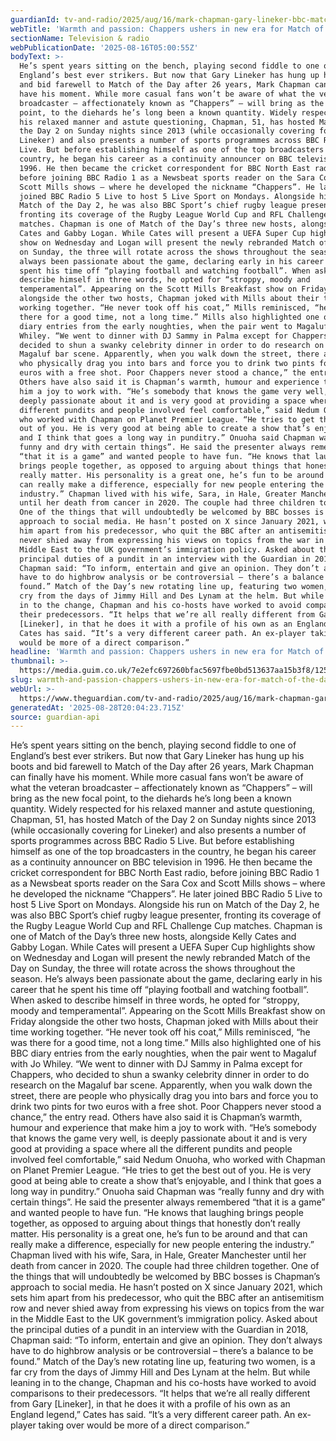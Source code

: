 ```yaml
---
guardianId: tv-and-radio/2025/aug/16/mark-chapman-gary-lineker-bbc-match-of-the-day
webTitle: 'Warmth and passion: Chappers ushers in new era for Match of the Day'
sectionName: Television & radio
webPublicationDate: '2025-08-16T05:00:55Z'
bodyText: >-
  He’s spent years sitting on the bench, playing second fiddle to one of
  England’s best ever strikers. But now that Gary Lineker has hung up his boots
  and bid farewell to Match of the Day after 26 years, Mark Chapman can finally
  have his moment. While more casual fans won’t be aware of what the veteran
  broadcaster – affectionately known as “Chappers” – will bring as the new focal
  point, to the diehards he’s long been a known quantity. Widely respected for
  his relaxed manner and astute questioning, Chapman, 51, has hosted Match of
  the Day 2 on Sunday nights since 2013 (while occasionally covering for
  Lineker) and also presents a number of sports programmes across BBC Radio 5
  Live. But before establishing himself as one of the top broadcasters in the
  country, he began his career as a continuity announcer on BBC television in
  1996. He then became the cricket correspondent for BBC North East radio,
  before joining BBC Radio 1 as a Newsbeat sports reader on the Sara Cox and
  Scott Mills shows – where he developed the nickname “Chappers”. He later
  joined BBC Radio 5 Live to host 5 Live Sport on Mondays. Alongside his run on
  Match of the Day 2, he was also BBC Sport’s chief rugby league presenter,
  fronting its coverage of the Rugby League World Cup and RFL Challenge Cup
  matches. Chapman is one of Match of the Day’s three new hosts, alongside Kelly
  Cates and Gabby Logan. While Cates will present a UEFA Super Cup highlights
  show on Wednesday and Logan will present the newly rebranded Match of the Day
  on Sunday, the three will rotate across the shows throughout the season. He’s
  always been passionate about the game, declaring early in his career that he
  spent his time off “playing football and watching football”. When asked to
  describe himself in three words, he opted for “stroppy, moody and
  temperamental”. Appearing on the Scott Mills Breakfast show on Friday
  alongside the other two hosts, Chapman joked with Mills about their time
  working together. “He never took off his coat,” Mills reminisced, “he was
  there for a good time, not a long time.” Mills also highlighted one of his BBC
  diary entries from the early noughties, when the pair went to Magaluf with Jo
  Whiley. “We went to dinner with DJ Sammy in Palma except for Chappers, who
  decided to shun a swanky celebrity dinner in order to do research on the
  Magaluf bar scene. Apparently, when you walk down the street, there are people
  who physically drag you into bars and force you to drink two pints for two
  euros with a free shot. Poor Chappers never stood a chance,” the entry read.
  Others have also said it is Chapman’s warmth, humour and experience that make
  him a joy to work with. “He’s somebody that knows the game very well, is
  deeply passionate about it and is very good at providing a space where all the
  different pundits and people involved feel comfortable,” said Nedum Onuoha,
  who worked with Chapman on Planet Premier League. “He tries to get the best
  out of you. He is very good at being able to create a show that’s enjoyable,
  and I think that goes a long way in punditry.” Onuoha said Chapman was “really
  funny and dry with certain things”. He said the presenter always remembered
  “that it is a game” and wanted people to have fun. “He knows that laughing
  brings people together, as opposed to arguing about things that honestly don’t
  really matter. His personality is a great one, he’s fun to be around and that
  can really make a difference, especially for new people entering the
  industry.” Chapman lived with his wife, Sara, in Hale, Greater Manchester
  until her death from cancer in 2020. The couple had three children together.
  One of the things that will undoubtedly be welcomed by BBC bosses is Chapman’s
  approach to social media. He hasn’t posted on X since January 2021, which sets
  him apart from his predecessor, who quit the BBC after an antisemitism row and
  never shied away from expressing his views on topics from the war in the
  Middle East to the UK government’s immigration policy. Asked about the
  principal duties of a pundit in an interview with the Guardian in 2018,
  Chapman said: “To inform, entertain and give an opinion. They don’t always
  have to do highbrow analysis or be controversial – there’s a balance to be
  found.” Match of the Day’s new rotating line up, featuring two women, is a far
  cry from the days of Jimmy Hill and Des Lynam at the helm. But while leaning
  in to the change, Chapman and his co-hosts have worked to avoid comparisons to
  their predecessors. “It helps that we’re all really different from Gary
  [Lineker], in that he does it with a profile of his own as an England legend,”
  Cates has said. “It’s a very different career path. An ex-player taking over
  would be more of a direct comparison.”
headline: 'Warmth and passion: Chappers ushers in new era for Match of the Day'
thumbnail: >-
  https://media.guim.co.uk/7e2efc697260bfac5697fbe0bd513637aa15b3f8/1256_87_5982_4786/500.jpg
slug: warmth-and-passion-chappers-ushers-in-new-era-for-match-of-the-day
webUrl: >-
  https://www.theguardian.com/tv-and-radio/2025/aug/16/mark-chapman-gary-lineker-bbc-match-of-the-day
generatedAt: '2025-08-28T20:04:23.715Z'
source: guardian-api
---
```

He’s spent years sitting on the bench, playing second fiddle to one of England’s best ever strikers. But now that Gary Lineker has hung up his boots and bid farewell to Match of the Day after 26 years, Mark Chapman can finally have his moment. While more casual fans won’t be aware of what the veteran broadcaster – affectionately known as “Chappers” – will bring as the new focal point, to the diehards he’s long been a known quantity. Widely respected for his relaxed manner and astute questioning, Chapman, 51, has hosted Match of the Day 2 on Sunday nights since 2013 (while occasionally covering for Lineker) and also presents a number of sports programmes across BBC Radio 5 Live. But before establishing himself as one of the top broadcasters in the country, he began his career as a continuity announcer on BBC television in 1996. He then became the cricket correspondent for BBC North East radio, before joining BBC Radio 1 as a Newsbeat sports reader on the Sara Cox and Scott Mills shows – where he developed the nickname “Chappers”. He later joined BBC Radio 5 Live to host 5 Live Sport on Mondays. Alongside his run on Match of the Day 2, he was also BBC Sport’s chief rugby league presenter, fronting its coverage of the Rugby League World Cup and RFL Challenge Cup matches. Chapman is one of Match of the Day’s three new hosts, alongside Kelly Cates and Gabby Logan. While Cates will present a UEFA Super Cup highlights show on Wednesday and Logan will present the newly rebranded Match of the Day on Sunday, the three will rotate across the shows throughout the season. He’s always been passionate about the game, declaring early in his career that he spent his time off “playing football and watching football”. When asked to describe himself in three words, he opted for “stroppy, moody and temperamental”. Appearing on the Scott Mills Breakfast show on Friday alongside the other two hosts, Chapman joked with Mills about their time working together. “He never took off his coat,” Mills reminisced, “he was there for a good time, not a long time.” Mills also highlighted one of his BBC diary entries from the early noughties, when the pair went to Magaluf with Jo Whiley. “We went to dinner with DJ Sammy in Palma except for Chappers, who decided to shun a swanky celebrity dinner in order to do research on the Magaluf bar scene. Apparently, when you walk down the street, there are people who physically drag you into bars and force you to drink two pints for two euros with a free shot. Poor Chappers never stood a chance,” the entry read. Others have also said it is Chapman’s warmth, humour and experience that make him a joy to work with. “He’s somebody that knows the game very well, is deeply passionate about it and is very good at providing a space where all the different pundits and people involved feel comfortable,” said Nedum Onuoha, who worked with Chapman on Planet Premier League. “He tries to get the best out of you. He is very good at being able to create a show that’s enjoyable, and I think that goes a long way in punditry.” Onuoha said Chapman was “really funny and dry with certain things”. He said the presenter always remembered “that it is a game” and wanted people to have fun. “He knows that laughing brings people together, as opposed to arguing about things that honestly don’t really matter. His personality is a great one, he’s fun to be around and that can really make a difference, especially for new people entering the industry.” Chapman lived with his wife, Sara, in Hale, Greater Manchester until her death from cancer in 2020. The couple had three children together. One of the things that will undoubtedly be welcomed by BBC bosses is Chapman’s approach to social media. He hasn’t posted on X since January 2021, which sets him apart from his predecessor, who quit the BBC after an antisemitism row and never shied away from expressing his views on topics from the war in the Middle East to the UK government’s immigration policy. Asked about the principal duties of a pundit in an interview with the Guardian in 2018, Chapman said: “To inform, entertain and give an opinion. They don’t always have to do highbrow analysis or be controversial – there’s a balance to be found.” Match of the Day’s new rotating line up, featuring two women, is a far cry from the days of Jimmy Hill and Des Lynam at the helm. But while leaning in to the change, Chapman and his co-hosts have worked to avoid comparisons to their predecessors. “It helps that we’re all really different from Gary [Lineker], in that he does it with a profile of his own as an England legend,” Cates has said. “It’s a very different career path. An ex-player taking over would be more of a direct comparison.”
